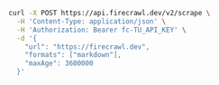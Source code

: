```bash cURL
curl -X POST https://api.firecrawl.dev/v2/scrape \
  -H 'Content-Type: application/json' \
  -H 'Authorization: Bearer fc-TU_API_KEY' \
  -d '{
    "url": "https://firecrawl.dev",
    "formats": ["markdown"],
    "maxAge": 3600000
  }'
```
